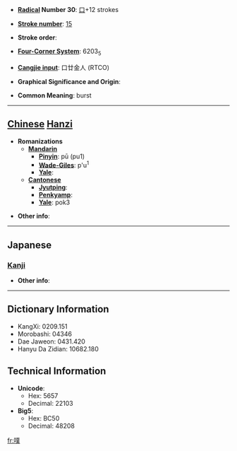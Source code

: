 * '''[[Wiktionary:Chinese radical index| Radical]] Number 30''': [[Wiktionary:Chinese radical index 口|口]]+12 strokes

* '''[[Wiktionary:Chinese total strokes index|Stroke number]]''': [[Wiktionary:Chinese total strokes index 15|15]]

* '''Stroke order''': 

* '''[[Wiktionary:Chinese four corner index|Four-Corner System]]''': 6203<sub>5</sub>

* '''[[Wiktionary:Chinese Cangjie index|Cangjie input]]''': 口廿金人 (RTCO)

* '''Graphical Significance and Origin''': 

* '''Common Meaning''': burst

----

== [[Chinese]] [[Hanzi]] ==

* '''Romanizations'''
** '''[[Mandarin]]'''
*** '''[[Pinyin]]''': pū (pu1)
*** '''[[Wade-Giles]]''': p'u<sup>1</sup>
*** '''[[Yale]]''': 
** '''[[Cantonese]]'''
*** '''[[Jyutping]]''':
*** '''[[Penkyamp]]''': 
*** '''[[Yale]]''': pok3

* '''Other info''': 

----

==Japanese==
===[[Kanji]]===
{{kanji|on readings=[[ぼく]] (boku)|kun readings=}}

* '''Other info''':  

----

== Dictionary Information ==

* KangXi: 0209.151
* Morobashi: 04346
* Dae Jaweon: 0431.420
* Hanyu Da Zidian: 10682.180

== Technical Information ==

* '''Unicode''':
** Hex: 5657
** Decimal: 22103
* '''Big5''':
** Hex: BC50
** Decimal: 48208

[[fr:噗]]